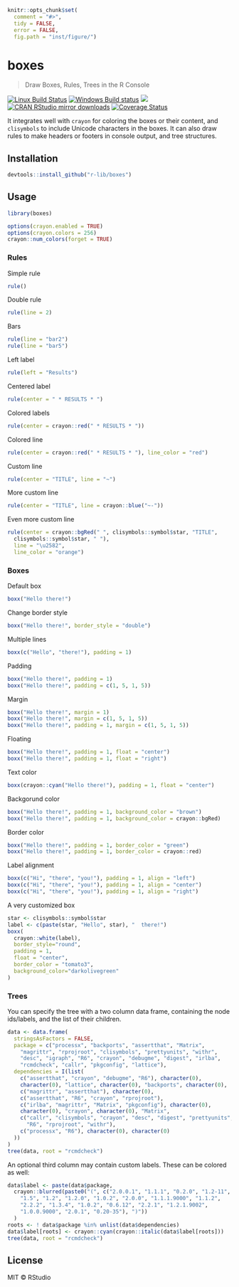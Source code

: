 
```r
knitr::opts_chunk$set(
  comment = "#>",
  tidy = FALSE,
  error = FALSE,
  fig.path = "inst/figure/")
```

# boxes

> Draw Boxes, Rules, Trees in the R Console

[![Linux Build Status](https://travis-ci.org/r-lib/boxes.svg?branch=master)](https://travis-ci.org/r-lib/boxes)
[![Windows Build status](https://ci.appveyor.com/api/projects/status/github/r-lib/boxes?svg=true)](https://ci.appveyor.com/project/gaborcsardi/boxes)
[![](http://www.r-pkg.org/badges/version/boxes)](http://www.r-pkg.org/pkg/boxes)
[![CRAN RStudio mirror downloads](http://cranlogs.r-pkg.org/badges/boxes)](http://www.r-pkg.org/pkg/boxes)
[![Coverage Status](https://img.shields.io/codecov/c/github/r-lib/boxes/master.svg)](https://codecov.io/github/r-lib/boxes?branch=master)

It integrates well with `crayon` for coloring the boxes or their content,
and `clisymbols` to include Unicode characters in the boxes. It can also
draw rules to make headers or footers in console output, and tree
structures.

## Installation

```r
devtools::install_github("r-lib/boxes")
```

## Usage

```r
library(boxes)
```

```r
options(crayon.enabled = TRUE)
options(crayon.colors = 256)
crayon::num_colors(forget = TRUE)
```

### Rules

Simple rule

```r
rule()
```

Double rule

```r
rule(line = 2)
```

Bars

```r
rule(line = "bar2")
rule(line = "bar5")
```

Left label

```r
rule(left = "Results")
```

Centered label

```r
rule(center = " * RESULTS * ")
```

Colored labels

```r
rule(center = crayon::red(" * RESULTS * "))
```

Colored line

```r
rule(center = crayon::red(" * RESULTS * "), line_color = "red")
```

Custom line

```r
rule(center = "TITLE", line = "~")
```

More custom line

```r
rule(center = "TITLE", line = crayon::blue("~-"))
```
Even more custom line

```r
rule(center = crayon::bgRed(" ", clisymbols::symbol$star, "TITLE",
  clisymbols::symbol$star, " "),
  line = "\u2582",
  line_color = "orange")
```

### Boxes

Default box

```r
boxx("Hello there!")
```

Change border style

```r
boxx("Hello there!", border_style = "double")
```

Multiple lines

```r
boxx(c("Hello", "there!"), padding = 1)
```

Padding

```r
boxx("Hello there!", padding = 1)
boxx("Hello there!", padding = c(1, 5, 1, 5))
```

Margin

```r
boxx("Hello there!", margin = 1)
boxx("Hello there!", margin = c(1, 5, 1, 5))
boxx("Hello there!", padding = 1, margin = c(1, 5, 1, 5))
```

Floating

```r
boxx("Hello there!", padding = 1, float = "center")
boxx("Hello there!", padding = 1, float = "right")
```

Text color

```r
boxx(crayon::cyan("Hello there!"), padding = 1, float = "center")
```

Backgorund color

```r
boxx("Hello there!", padding = 1, background_color = "brown")
boxx("Hello there!", padding = 1, background_color = crayon::bgRed)
```

Border color

```r
boxx("Hello there!", padding = 1, border_color = "green")
boxx("Hello there!", padding = 1, border_color = crayon::red)
```

Label alignment

```r
boxx(c("Hi", "there", "you!"), padding = 1, align = "left")
boxx(c("Hi", "there", "you!"), padding = 1, align = "center")
boxx(c("Hi", "there", "you!"), padding = 1, align = "right")
```

A very customized box

```r
star <- clisymbols::symbol$star
label <- c(paste(star, "Hello", star), "  there!")
boxx(
  crayon::white(label),
  border_style="round",
  padding = 1,
  float = "center",
  border_color = "tomato3",
  background_color="darkolivegreen"
)
```

### Trees

You can specify the tree with a two column data frame, containing the
node ids/labels, and the list of their children.

```r
data <- data.frame(
  stringsAsFactors = FALSE,
  package = c("processx", "backports", "assertthat", "Matrix",
    "magrittr", "rprojroot", "clisymbols", "prettyunits", "withr",
    "desc", "igraph", "R6", "crayon", "debugme", "digest", "irlba",
    "rcmdcheck", "callr", "pkgconfig", "lattice"),
  dependencies = I(list(
    c("assertthat", "crayon", "debugme", "R6"), character(0),
    character(0), "lattice", character(0), "backports", character(0),
    c("magrittr", "assertthat"), character(0),
    c("assertthat", "R6", "crayon", "rprojroot"),
    c("irlba", "magrittr", "Matrix", "pkgconfig"), character(0),
    character(0), "crayon", character(0), "Matrix",
    c("callr", "clisymbols", "crayon", "desc", "digest", "prettyunits",
      "R6", "rprojroot", "withr"),
    c("processx", "R6"), character(0), character(0)
  ))
)
tree(data, root = "rcmdcheck")
```

An optional third column may contain custom labels. These can be colored
as well:

```r
data$label <- paste(data$package,
  crayon::blurred(paste0("(", c("2.0.0.1", "1.1.1", "0.2.0", "1.2-11",
    "1.5", "1.2", "1.2.0", "1.0.2", "2.0.0", "1.1.1.9000", "1.1.2",
    "2.2.2", "1.3.4", "1.0.2", "0.6.12", "2.2.1", "1.2.1.9002",
    "1.0.0.9000", "2.0.1", "0.20-35"), ")"))
  )
roots <- ! data$package %in% unlist(data$dependencies)
data$label[roots] <- crayon::cyan(crayon::italic(data$label[roots]))
tree(data, root = "rcmdcheck")
```

## License

MIT © RStudio
